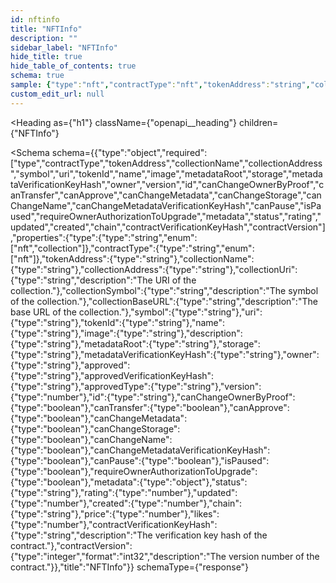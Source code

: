 ```yaml
---
id: nftinfo
title: "NFTInfo"
description: ""
sidebar_label: "NFTInfo"
hide_title: true
hide_table_of_contents: true
schema: true
sample: {"type":"nft","contractType":"nft","tokenAddress":"string","collectionName":"string","collectionAddress":"string","collectionUri":"string","collectionSymbol":"string","collectionBaseURL":"string","symbol":"string","uri":"string","tokenId":"string","name":"string","image":"string","description":"string","metadataRoot":"string","storage":"string","metadataVerificationKeyHash":"string","owner":"string","approved":"string","approvedVerificationKeyHash":"string","approvedType":"string","version":0,"id":"string","canChangeOwnerByProof":true,"canTransfer":true,"canApprove":true,"canChangeMetadata":true,"canChangeStorage":true,"canChangeName":true,"canChangeMetadataVerificationKeyHash":true,"canPause":true,"isPaused":true,"requireOwnerAuthorizationToUpgrade":true,"metadata":{},"status":"string","rating":0,"updated":0,"created":0,"chain":"string","price":0,"likes":0,"contractVerificationKeyHash":"string","contractVersion":0}
custom_edit_url: null
---
```



<Heading
  as={"h1"}
  className={"openapi__heading"}
  children={"NFTInfo"}
>
</Heading>





<Schema
  schema={{"type":"object","required":["type","contractType","tokenAddress","collectionName","collectionAddress","symbol","uri","tokenId","name","image","metadataRoot","storage","metadataVerificationKeyHash","owner","version","id","canChangeOwnerByProof","canTransfer","canApprove","canChangeMetadata","canChangeStorage","canChangeName","canChangeMetadataVerificationKeyHash","canPause","isPaused","requireOwnerAuthorizationToUpgrade","metadata","status","rating","updated","created","chain","contractVerificationKeyHash","contractVersion"],"properties":{"type":{"type":"string","enum":["nft","collection"]},"contractType":{"type":"string","enum":["nft"]},"tokenAddress":{"type":"string"},"collectionName":{"type":"string"},"collectionAddress":{"type":"string"},"collectionUri":{"type":"string","description":"The URI of the collection."},"collectionSymbol":{"type":"string","description":"The symbol of the collection."},"collectionBaseURL":{"type":"string","description":"The base URL of the collection."},"symbol":{"type":"string"},"uri":{"type":"string"},"tokenId":{"type":"string"},"name":{"type":"string"},"image":{"type":"string"},"description":{"type":"string"},"metadataRoot":{"type":"string"},"storage":{"type":"string"},"metadataVerificationKeyHash":{"type":"string"},"owner":{"type":"string"},"approved":{"type":"string"},"approvedVerificationKeyHash":{"type":"string"},"approvedType":{"type":"string"},"version":{"type":"number"},"id":{"type":"string"},"canChangeOwnerByProof":{"type":"boolean"},"canTransfer":{"type":"boolean"},"canApprove":{"type":"boolean"},"canChangeMetadata":{"type":"boolean"},"canChangeStorage":{"type":"boolean"},"canChangeName":{"type":"boolean"},"canChangeMetadataVerificationKeyHash":{"type":"boolean"},"canPause":{"type":"boolean"},"isPaused":{"type":"boolean"},"requireOwnerAuthorizationToUpgrade":{"type":"boolean"},"metadata":{"type":"object"},"status":{"type":"string"},"rating":{"type":"number"},"updated":{"type":"number"},"created":{"type":"number"},"chain":{"type":"string"},"price":{"type":"number"},"likes":{"type":"number"},"contractVerificationKeyHash":{"type":"string","description":"The verification key hash of the contract."},"contractVersion":{"type":"integer","format":"int32","description":"The version number of the contract."}},"title":"NFTInfo"}}
  schemaType={"response"}
>
  
</Schema>
            